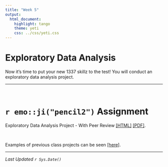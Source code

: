 ```yaml
---
title: "Week 5"
output:
  html_document:
    highlight: tango
    theme: yeti
    css: ../css/yeti.css
---
```


# Exploratory Data Analysis

Now it's time to put your new 1337 skillz to the test! You will conduct an exploratory data analysis project. 

---

<br>

# `r emo::ji("pencil2")` Assignment

Exploratory Data Analysis Project - With Peer Review [[HTML]](hw/EDA_instructions_withPR.html) [[PDF]](hw/EDA_instructions_withPR.pdf). 

<br>

Examples of previous class projects can be seen [[here]](https://norcalbiostat.github.io/peer_review/math130_eda.html).

---
_Last Updated `r Sys.Date()`_

